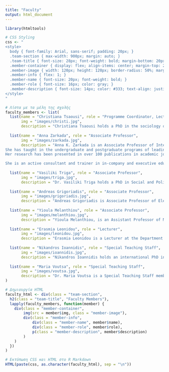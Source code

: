 ```yaml
---
title: "Faculty"
output: html_document
---
```


```r

library(htmltools)

# CSS Styling
css <- "
<style>
  body { font-family: Arial, sans-serif; padding: 20px; }
  .team-section { max-width: 900px; margin: auto; }
  .team-title { font-size: 28px; font-weight: bold; margin-bottom: 20px; }
  .member-container { display: flex; align-items: center; margin-top: 20px; border-bottom: 1px solid #ddd; padding-bottom: 20px; }
  .member-image { width: 120px; height: 120px; border-radius: 50%; margin-right: 20px; object-fit: cover; }
  .member-info { flex: 1; }
  .member-name { font-size: 20px; font-weight: bold; }
  .member-role { font-size: 16px; color: gray; }
  .member-description { font-size: 14px; color: #333; text-align: justify;}
</style>
"

# Λίστα με τα μέλη της σχολής
faculty_members <- list(
  list(name = "Christiana Tsaousi", role = "Programme Coordinator, Lecturer in Consumer Culture",
       img = "images/christi.jpg",
       description = "Christiana Tsaousi holds a PhD in the sociology of consumption from the University of Leicester. She has worked as a marketing lecturer at Bournemouth University and the University of Leicester and then as a senior lecturer at Coventry University and Royal Holloway, University of London. She joined the CIPAC in 2024 and teaches Consumer Behaviour and Culture and Fine Arts in Communication, among other subjects. Her research interests revolve around consumer culture and how it influences the construction of individuals' identities. She is interested in the intersections of culture, fashion, media, sexuality, identity and gender with consumer behaviour. She also writes about how 4th wave feminism influences and is represented in media culture."),
  
  list(name = "Anna Zarkada", role = "Associate Professor",
       img = "images/zarkada.jpg",
       description = "Anna K. Zarkada is an Associate Professor of Integrated Marketing Communication specializing in Services. He has a BSc (1st Class Honors) in Business Administration from the Athens University of Economics and Business, an MSc in International Marketing from the University of Manchester, UK, and a PhD in Services Science from the Queensland University of Technology, Australia.
She has taught in the undergraduate and postgraduate programs of leading universities in Greece (Athens University of Economics and Business, Harokopion University, University of West Attica, Hellenic Open University), the United Kingdom (Manchester, Teesside, Salford, Cumbria, York St John, Open University), Australia (Queensland University of Technology, Griffith University), India (Amity University), Russia (Higher School of Economics), and Japan (The Foreign Service Training Institute), using both traditional and distance learning.
Her research has been presented in over 100 publications in academic journals and international scientific conferences. Her work has received distinguished international recognitions such as the Emerald Literati Network Outstanding Author and Best Paper awards and best conference presentation prizes.

She is an active consultant and trainer in in-company and executive education programs for Greek and multinational companies, government agencies, and non-profit organizations on issues of corporate culture, marketing and communication, and sustainable development. She is also involved in the promotion of Music and Arts Education."),
  
  list(name = "Vasiliki Triga", role = "Associate Professor",
       img = "images/triga.jpg",
       description = "Dr. Vasiliki Triga holds a PhD in Social and Political Sciences from the European University Institute in Florence. From 2007 until 2011 she worked as a senior researcher at the Centre for Research on Direct Democracy (c2d) at the University of Zurich. She has been teaching as a temporary lecturer at the University of Zurich and the Swiss Federal Institute of Technology of Zurich (ETHz). Before, she has been a visiting fellow at the Laboratoire d’anthropologie des institutions et des organisations sociales (LAIOS) at the CNRS (Paris) and the Aristotle University of Thessaloniki (Faculty of Psychology). Since 2021, she has been appointed as an Associate Professor and the Head of the Department of Public Communication at the Cyprus University of Technology. Her research interests lie in the field of ICT/internet based political processes like Voting Advice Applications, Southern Politics and the Economic Crisis, Political Communication and European Referendums. She has published her research in various journals such as IEEE Transactions on Cybernetics, Southern European Society and Politics, Public Management Review, JCMS etc. She is co-author of the book Referendums and the European Union: A Comparative Inquiry, published by Cambridge University Press in 2014. She is the Founder of the DigiPols Research Lab (https://digipols.cut.ac.cy/ )."),
  
  list(name = "Andreas Grigoriadis", role = "Associate Professor",
       img = "images/grigoriadis.jpg",
       description = "Andreas Grigoriadis is Associate Professor of Electronic Commerce and Information Systems at the Department of Communication and Marketing. He holds a PhD in Information Systems from UMIST (University of Manchester, formerly University of Manchester Institute of Science and Technology) where he also completed his MPhil and BSc degrees. He was a faculty member at the European University of Cyprus, the University of Surrey, and a visiting professor at UMIST. He also served as a postdoctoral researcher at UMIST, University of Surrey and University of Cyprus."),
  
  list(name = "Yioula Melanthiou", role = "Associate Professor",
       img = "images/melanthiou.jpg",
       description = "Yioula Melanthiou, is an Assistant Professor of Marketing at the Cyprus University of Technology. She holds a PhD in Marketing (University of Manchester, UK) and has been in academia since 2004 where she served as Head of the Department and Director of Doctoral Studies at the University of Nicosia. Her academic experience involves teaching Marketing at all levels and supervising doctoral students. Her primary research interests are in the areas of Social Media Marketing and Consumer Behaviour, presenting and publishing extensively on related topics. She has also served as Research Director and Marketing Consultant at a Multinational Company."),
  
  list(name = "Erasmia Leonidou", role = "Lecturer",
       img = "images/leonidou.jpg",
       description = "Erasmia Leonidou is a Lecturer at the Department of Public Communication. She holds a DBA in Intercultural Communication from the University of Gloucestershire, and a BA in History and Archaeology from the University of Cyprus. Her research interests include Corporate Social Responsibility, the interface between Human Resource Management and Marketing, Internal Marketing, Systematic Literature Review and Intercultural Communication. She has published more than 20 items in international journals, book chapters and proceedings of international conferences."),
  
  list(name = "Nikandros Ioannidis", role = "Special Teaching Staff",
       img = "images/ioannidis.jpg",
       description = "Nikandros Ioannidis holds an international PhD in Political and Social Sciences from Pompeu Fabra University, a master's degree in Democracy and Comparative Politics from University College London (UCL), and a bachelor's degree in Communication and Internet Studies from the Cyprus University of Technology (CUT). His research focuses on political communication, representation, and the intersection of information technology and politics. He graduated with honours from UCL and was also the valedictorian of the CUT graduation ceremony in 2019. In recognition of his excellent academic performance, he was awarded by the President of the Republic of Cyprus and received a scholarship for excellence from the Catalan government during his PhD studies. He has published peer-reviewed articles in reputable journals such as Government and Opposition, Political Geography, Party Politics, South European Society and Politics, and The Communication Review."),
  
  list(name = "Maria Voutsa", role = "Special Teaching Staff",
       img = "images/voutsa.jpg",
       description = "Dr. Maria Voutsa is a Special Teaching Staff member in the Department of Communication and Marketing at the Cyprus University of Technology. She holds a B.Sc. in Mathematics, an M.Sc. in Informatics and Management, and a Ph.D. in Advertising and Consumer Behavior (Aristotle University of Thessaloniki, Greece). Her research interests lie in Advertising, Consumer Behavior, and Social Media Marketing, with a particular focus on the social impact of advertising, measuring advertising effectiveness, and integrated marketing communication in digital environments. Dr. Voutsa also coordinates the Advertising Education & Research (AD.CUT) student team, which bridges academic research with industry practice. Her work has been published in peer-reviewed journals, including the Journal of Consumer Behavior, the Journal of Marketing Communications, and the International Journal of Internet Marketing and Advertising, among others. She also serves as a reviewer for international journals such as the International Journal of Advertising and the Journal of Consumer Behaviour, as well as various international conferences.")
)

# Δημιουργία HTML
faculty_html <- div(class = "team-section",
  h2(class = "team-title", "Faculty Members"),
  lapply(faculty_members, function(member) {
    div(class = "member-container",
        img(src = member$img, class = "member-image"),
        div(class = "member-info",
            div(class = "member-name", member$name),
            div(class = "member-role", member$role),
            p(class = "member-description", member$description)
        )
    )
  })
)

# Εκτύπωση CSS και HTML στο R Markdown
HTML(paste(css, as.character(faculty_html), sep = "\n"))


```
